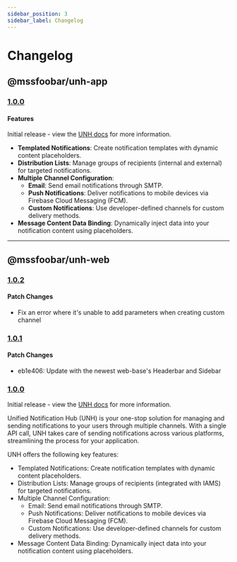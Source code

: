 ```yaml
---
sidebar_position: 3
sidebar_label: Changelog
---
```


# Changelog

## @mssfoobar/unh-app

### [1.0.0](https://github.com/mssfoobar/unh/releases/tag/v1.0.0)

#### Features

Initial release - view the [UNH docs](../overview/features.mdx) for more information.

-   **Templated Notifications**: Create notification templates with dynamic content placeholders.
-   **Distribution Lists**: Manage groups of recipients (internal and external) for targeted notifications.
-   **Multiple Channel Configuration**:
    -   **Email**: Send email notifications through SMTP.
    -   **Push Notifications**: Deliver notifications to mobile devices via Firebase Cloud Messaging (FCM).
    -   **Custom Notifications**: Use developer-defined channels for custom delivery methods.
-   **Message Content Data Binding**: Dynamically inject data into your notification content using placeholders.

---

## @mssfoobar/unh-web

### [1.0.2](https://github.com/mssfoobar/unh-web/releases/tag/unh-web%2Fv1.0.2)

#### Patch Changes

-   Fix an error where it's unable to add parameters when creating custom channel

### [1.0.1](https://github.com/mssfoobar/unh-web/releases/tag/unh-web%2Fv1.0.1)

#### Patch Changes

-   eb1e406: Update with the newest web-base's Headerbar and Sidebar

### [1.0.0](https://github.com/mssfoobar/unh-web/releases/tag/v1.0.0)

Initial release - view the [UNH docs](../overview/features.mdx) for more information.

Unified Notification Hub (UNH) is your one-stop solution for managing and sending notifications to your users through multiple channels. With a single API call, UNH takes care of sending notifications across various platforms, streamlining the process for your application.

UNH offers the following key features:

-   Templated Notifications: Create notification templates with dynamic content placeholders.
-   Distribution Lists: Manage groups of recipients (integrated with IAMS) for targeted notifications.
-   Multiple Channel Configuration:
    -   Email: Send email notifications through SMTP.
    -   Push Notifications: Deliver notifications to mobile devices via Firebase Cloud Messaging (FCM).
    -   Custom Notifications: Use developer-defined channels for custom delivery methods.
-   Message Content Data Binding: Dynamically inject data into your notification content using placeholders.
